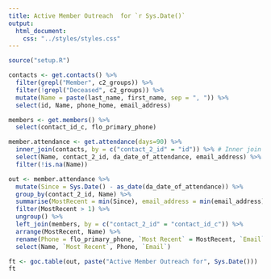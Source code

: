 ```yaml
---
title: Active Member Outreach  for `r Sys.Date()`
output:
  html_document:
    css: "../styles/styles.css"
---
```

```r
source("setup.R")
```
```r
contacts <- get.contacts() %>%
  filter(grepl("Member", c2_groups)) %>%
  filter(!grepl("Deceased", c2_groups)) %>%
  mutate(Name = paste(last_name, first_name, sep = ", ")) %>%
  select(id, Name, phone_home, email_address)

members <- get.members() %>%
  select(contact_id_c, flo_primary_phone)

member.attendance <- get.attendance(days=90) %>%
  inner_join(contacts, by = c("contact_2_id" = "id")) %>% # Inner join must be a Member with attendance
  select(Name, contact_2_id, da_date_of_attendance, email_address) %>%
  filter(!is.na(Name))

out <- member.attendance %>%
  mutate(Since = Sys.Date() - as_date(da_date_of_attendance)) %>%
  group_by(contact_2_id, Name) %>%
  summarise(MostRecent = min(Since), email_address = min(email_address)) %>%
  filter(MostRecent > 1) %>% 
  ungroup() %>%
  left_join(members, by = c("contact_2_id" = "contact_id_c")) %>%
  arrange(MostRecent, Name) %>%
  rename(Phone = flo_primary_phone, `Most Recent` = MostRecent, `Email` = email_address) %>%
  select(Name, `Most Recent`, Phone, `Email`)

ft <- goc.table(out, paste("Active Member Outreach for", Sys.Date()))
ft
```
